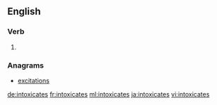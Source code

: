 ==English==

===Verb===
{{head|en}}

# {{en-third-person singular of|intoxicate}}

===Anagrams===
* [[excitations#English|excitations]]

[[de:intoxicates]]
[[fr:intoxicates]]
[[ml:intoxicates]]
[[ja:intoxicates]]
[[vi:intoxicates]]